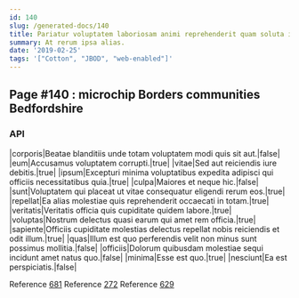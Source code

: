```yaml
---
id: 140
slug: /generated-docs/140
title: Pariatur voluptatem laboriosam animi reprehenderit quam soluta impedit.
summary: At rerum ipsa alias.
date: '2019-02-25'
tags: '["Cotton", "JBOD", "web-enabled"]'
---
```


## Page #140 : microchip Borders communities Bedfordshire
### API

|corporis|Beatae blanditiis unde totam voluptatem modi quis sit aut.|false|
|eum|Accusamus voluptatem corrupti.|true|
|vitae|Sed aut reiciendis iure debitis.|true|
|ipsum|Excepturi minima voluptatibus expedita adipisci qui officiis necessitatibus quia.|true|
|culpa|Maiores et neque hic.|false|
|sunt|Voluptatem qui placeat ut vitae consequatur eligendi rerum eos.|true|
|repellat|Ea alias molestiae quis reprehenderit occaecati in totam.|true|
|veritatis|Veritatis officia quis cupiditate quidem labore.|true|
|voluptas|Nostrum delectus quasi earum qui amet rem officia.|true|
|sapiente|Officiis cupiditate molestias delectus repellat nobis reiciendis et odit illum.|true|
|quas|Illum est quo perferendis velit non minus sunt possimus mollitia.|false|
|officiis|Dolorum quibusdam molestiae sequi incidunt amet natus quo.|false|
|minima|Esse est quo.|true|
|nesciunt|Ea est perspiciatis.|false|

Reference [681](/681)
Reference [272](/272)
Reference [629](/629)



